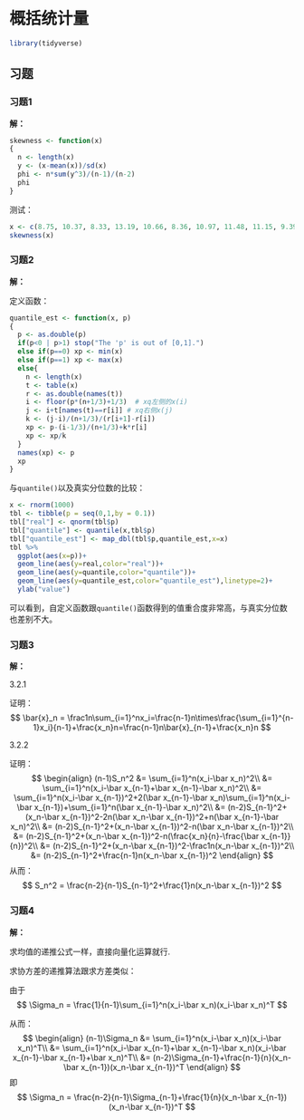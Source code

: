 # 概括统计量 {#intro-summary}

```r
library(tidyverse)
```

## 习题

### 习题1{-}

**解：**

```r
skewness <- function(x)
{
  n <- length(x)
  y <- (x-mean(x))/sd(x)
  phi <- n*sum(y^3)/(n-1)/(n-2)
  phi
}
```

测试：
```r
x <- c(8.75, 10.37, 8.33, 13.19, 10.66, 8.36, 10.97, 11.48, 11.15, 9.39)
skewness(x)
```

### 习题2{-}

**解：**

定义函数：
```r
quantile_est <- function(x, p)
{
  p <- as.double(p)
  if(p<0 | p>1) stop("The 'p' is out of [0,1].")
  else if(p==0) xp <- min(x)
  else if(p==1) xp <- max(x)
  else{
    n <- length(x)
    t <- table(x)
    r <- as.double(names(t))
    i <- floor(p*(n+1/3)+1/3)  # xq左侧的x(i)
    j <- i+t[names(t)==r[i]] # xq右侧x(j)
    k <- (j-i)/(n+1/3)/(r[i+1]-r[i])
    xp <- p-(i-1/3)/(n+1/3)+k*r[i]
    xp <- xp/k
  }
  names(xp) <- p
  xp
}
```


与`quantile()`以及真实分位数的比较：
```r
x <- rnorm(1000)
tbl <- tibble(p = seq(0,1,by = 0.1))
tbl["real"] <- qnorm(tbl$p)
tbl["quantile"] <- quantile(x,tbl$p)
tbl["quantile_est"] <- map_dbl(tbl$p,quantile_est,x=x)
tbl %>% 
  ggplot(aes(x=p))+
  geom_line(aes(y=real,color="real"))+
  geom_line(aes(y=quantile,color="quantile"))+
  geom_line(aes(y=quantile_est,color="quantile_est"),linetype=2)+
  ylab("value")
```

可以看到，自定义函数跟`quantile()`函数得到的值重合度非常高，与真实分位数也差别不大。

### 习题3{-}

**解：**

3.2.1

证明：
$$
\bar{x}_n = \frac1n\sum_{i=1}^nx_i=\frac{n-1}n\times\frac{\sum_{i=1}^{n-1}x_i}{n-1}+\frac{x_n}n=\frac{n-1}n\bar{x}_{n-1}+\frac{x_n}n
$$


3.2.2

证明：
$$
\begin{align}
(n-1)S_n^2 &= \sum_{i=1}^n(x_i-\bar x_n)^2\\
&= \sum_{i=1}^n(x_i-\bar x_{n-1}+\bar x_{n-1}-\bar x_n)^2\\
&= \sum_{i=1}^n(x_i-\bar x_{n-1})^2+2(\bar x_{n-1}-\bar x_n)\sum_{i=1}^n(x_i-\bar x_{n-1})+\sum_{i=1}^n(\bar x_{n-1}-\bar x_n)^2\\
&= (n-2)S_{n-1}^2+(x_n-\bar x_{n-1})^2-2n(\bar x_n-\bar x_{n-1})^2+n(\bar x_{n-1}-\bar x_n)^2\\
&= (n-2)S_{n-1}^2+(x_n-\bar x_{n-1})^2-n(\bar x_n-\bar x_{n-1})^2\\
&= (n-2)S_{n-1}^2+(x_n-\bar x_{n-1})^2-n(\frac{x_n}{n}-\frac{\bar x_{n-1}}{n})^2\\
&= (n-2)S_{n-1}^2+(x_n-\bar x_{n-1})^2-\frac1n(x_n-\bar x_{n-1})^2\\
&= (n-2)S_{n-1}^2+\frac{n-1}n(x_n-\bar x_{n-1})^2
\end{align}
$$
从而：
$$
S_n^2 = \frac{n-2}{n-1}S_{n-1}^2+\frac{1}n(x_n-\bar x_{n-1})^2
$$

### 习题4{-}

**解：**

求均值的递推公式一样，直接向量化运算就行.

求协方差的递推算法跟求方差类似：

由于
$$
\Sigma_n = \frac{1}{n-1}\sum_{i=1}^n(x_i-\bar x_n)(x_i-\bar x_n)^T
$$

从而：
$$
\begin{align}
(n-1)\Sigma_n &= \sum_{i=1}^n(x_i-\bar x_n)(x_i-\bar x_n)^T\\
&= \sum_{i=1}^n(x_i-\bar x_{n-1}+\bar x_{n-1}-\bar x_n)(x_i-\bar x_{n-1}-\bar x_{n-1}+\bar x_n)^T\\
&= (n-2)\Sigma_{n-1}+\frac{n-1}{n}(x_n-\bar x_{n-1})(x_n-\bar x_{n-1})^T
\end{align}
$$
即
$$
\Sigma_n = \frac{n-2}{n-1}\Sigma_{n-1}+\frac{1}{n}(x_n-\bar x_{n-1})(x_n-\bar x_{n-1})^T
$$

